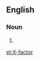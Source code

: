 ==English==

===Noun===
{{en-noun}}

# {{alternative spelling of|X factor|lang=en}}

[[et:X-factor]]